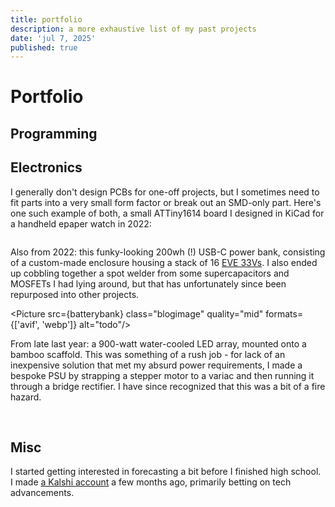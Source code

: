 ```yaml
---
title: portfolio
description: a more exhaustive list of my past projects
date: 'jul 7, 2025'
published: true
---
```



# Portfolio

## Programming



## Electronics
I generally don't design PCBs for one-off projects, but I sometimes need to fit parts into a very small form factor or break out an SMD-only part. Here's one such example of both, a small ATTiny1614 board I designed in KiCad for a handheld epaper watch in 2022:

<div style="display: flex; align-items: center; gap: 1rem;">
<Picture src={attiny1} class="blogimage" quality="mid" formats={['avif', 'webp']} alt="todo"/>
<Picture src={attiny2} class="blogimage" quality="mid" formats={['avif', 'webp']} alt="todo"/>
<Picture src={attiny3} class="blogimage" quality="mid" formats={['avif', 'webp']} alt="todo"/>
</div>

Also from 2022: this funky-looking 200wh (!) USB-C power bank, consisting of a custom-made enclosure housing a stack of 16 [EVE 33Vs](https://web.archive.org/web/20221111144707/https://bulkbattery.com/products/copy-of-eve-25p-18650-2500mah-20a-battery). I also ended up cobbling together a spot welder from some supercapacitors and MOSFETs I had lying around, but that has unfortunately since been repurposed into other projects.

<Picture src={batterybank} class="blogimage" quality="mid" formats={['avif', 'webp']} alt="todo"/>

From late last year: a 900-watt water-cooled LED array, mounted onto a bamboo scaffold. This was something of a rush job - for lack of an inexpensive solution that met my absurd power requirements, I made a bespoke PSU by strapping a stepper motor to a variac and then running it through a bridge rectifier. I have since recognized that this was a bit of a fire hazard.
<div style="display: flex; align-items: center; gap: 1rem;">
<Picture src={ledarraymodule} class="blogimage" quality="mid" formats={['avif', 'webp']} alt="todo"/>
<Picture src={ledarraypsu} class="blogimage" quality="mid" formats={['avif', 'webp']} alt="todo"/>
</div>
<br />
<Picture src={overheadview} class="blogimage" quality="mid" formats={['avif', 'webp']} alt="todo"/>

## Misc
I started getting interested in forecasting a bit before I finished high school. I made [a Kalshi account](https://kalshi.com/ideas/profiles/youngneil) a few months ago, primarily betting on tech advancements.
